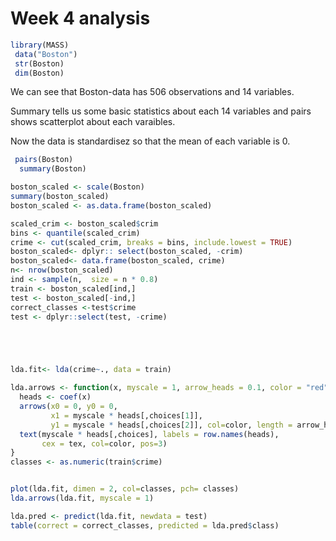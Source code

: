 # Week 4 analysis



 
```r
library(MASS)
 data("Boston")
 str(Boston)
 dim(Boston)
```


We can see that Boston-data has 506 observations and 14 variables.
  
  
 
 
 
  Summary tells us some basic statistics about each 14 variables and pairs shows scatterplot about each varaibles.
  
  

  
  
  Now the data is standardisez so that the mean of each variable is 0. 
 
```r
 pairs(Boston)
  summary(Boston)
```


```r
boston_scaled <- scale(Boston)
summary(boston_scaled)
boston_scaled <- as.data.frame(boston_scaled)
```


```r
scaled_crim <- boston_scaled$crim
bins <- quantile(scaled_crim)
crime <- cut(scaled_crim, breaks = bins, include.lowest = TRUE)
boston_scaled<- dplyr:: select(boston_scaled, -crim)
boston_scaled<- data.frame(boston_scaled, crime)
n<- nrow(boston_scaled)
ind <- sample(n,  size = n * 0.8)
train <- boston_scaled[ind,]
test <- boston_scaled[-ind,]
correct_classes <-test$crime
test <- dplyr::select(test, -crime)





lda.fit<- lda(crime~., data = train)

lda.arrows <- function(x, myscale = 1, arrow_heads = 0.1, color = "red", tex = 0.75, choices = c(1,2)){
  heads <- coef(x)
  arrows(x0 = 0, y0 = 0, 
         x1 = myscale * heads[,choices[1]], 
         y1 = myscale * heads[,choices[2]], col=color, length = arrow_heads)
  text(myscale * heads[,choices], labels = row.names(heads), 
       cex = tex, col=color, pos=3)
}
classes <- as.numeric(train$crime)


plot(lda.fit, dimen = 2, col=classes, pch= classes)
lda.arrows(lda.fit, myscale = 1)

lda.pred <- predict(lda.fit, newdata = test)
table(correct = correct_classes, predicted = lda.pred$class)
 
```



  
  
